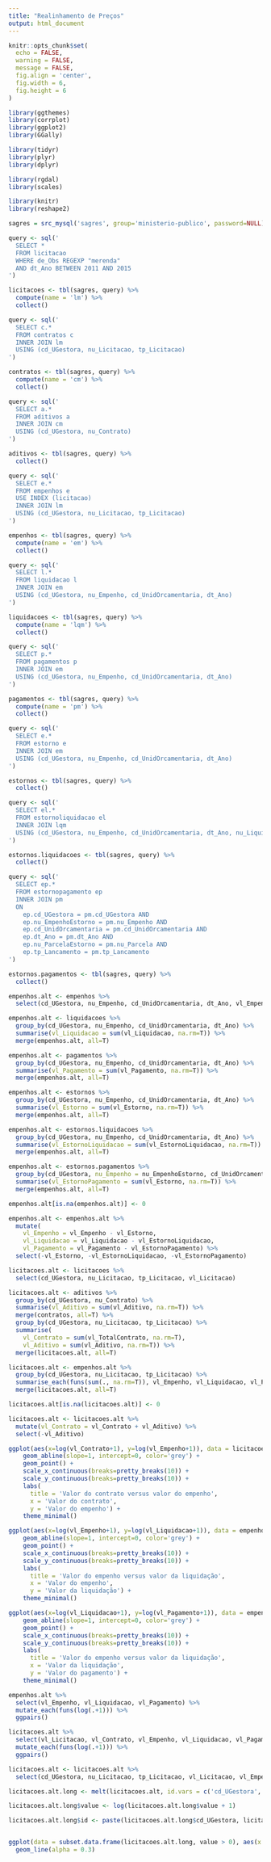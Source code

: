 ```yaml
---
title: "Realinhamento de Preços"
output: html_document
---
```


```r
knitr::opts_chunk$set(
  echo = FALSE,
  warning = FALSE,
  message = FALSE,
  fig.align = 'center',
  fig.width = 6,
  fig.height = 6
)
```

```r
library(ggthemes)
library(corrplot)
library(ggplot2)
library(GGally)

library(tidyr)
library(plyr)
library(dplyr)

library(rgdal)
library(scales)

library(knitr)
library(reshape2)
```

```r
sagres = src_mysql('sagres', group='ministerio-publico', password=NULL)

query <- sql('
  SELECT *
  FROM licitacao
  WHERE de_Obs REGEXP "merenda"
  AND dt_Ano BETWEEN 2011 AND 2015
')

licitacoes <- tbl(sagres, query) %>%
  compute(name = 'lm') %>%
  collect()

query <- sql('
  SELECT c.*
  FROM contratos c
  INNER JOIN lm
  USING (cd_UGestora, nu_Licitacao, tp_Licitacao)
')

contratos <- tbl(sagres, query) %>%
  compute(name = 'cm') %>%
  collect()

query <- sql('
  SELECT a.*
  FROM aditivos a
  INNER JOIN cm
  USING (cd_UGestora, nu_Contrato)
')

aditivos <- tbl(sagres, query) %>%
  collect()

query <- sql('
  SELECT e.*
  FROM empenhos e
  USE INDEX (licitacao)
  INNER JOIN lm
  USING (cd_UGestora, nu_Licitacao, tp_Licitacao)
')

empenhos <- tbl(sagres, query) %>%
  compute(name = 'em') %>%
  collect()

query <- sql('
  SELECT l.*
  FROM liquidacao l
  INNER JOIN em
  USING (cd_UGestora, nu_Empenho, cd_UnidOrcamentaria, dt_Ano)
')

liquidacoes <- tbl(sagres, query) %>%
  compute(name = 'lqm') %>%
  collect()

query <- sql('
  SELECT p.*
  FROM pagamentos p
  INNER JOIN em
  USING (cd_UGestora, nu_Empenho, cd_UnidOrcamentaria, dt_Ano)
')

pagamentos <- tbl(sagres, query) %>%
  compute(name = 'pm') %>%
  collect()

query <- sql('
  SELECT e.*
  FROM estorno e
  INNER JOIN em
  USING (cd_UGestora, nu_Empenho, cd_UnidOrcamentaria, dt_Ano)
')

estornos <- tbl(sagres, query) %>%
  collect()

query <- sql('
  SELECT el.*
  FROM estornoliquidacao el
  INNER JOIN lqm
  USING (cd_UGestora, nu_Empenho, cd_UnidOrcamentaria, dt_Ano, nu_Liquidacao)
')

estornos.liquidacoes <- tbl(sagres, query) %>%
  collect()

query <- sql('
  SELECT ep.*
  FROM estornopagamento ep
  INNER JOIN pm
  ON
    ep.cd_UGestora = pm.cd_UGestora AND
    ep.nu_EmpenhoEstorno = pm.nu_Empenho AND
    ep.cd_UnidOrcamentaria = pm.cd_UnidOrcamentaria AND
    ep.dt_Ano = pm.dt_Ano AND
    ep.nu_ParcelaEstorno = pm.nu_Parcela AND
    ep.tp_Lancamento = pm.tp_Lancamento
')

estornos.pagamentos <- tbl(sagres, query) %>%
  collect()
```

```r
empenhos.alt <- empenhos %>%
  select(cd_UGestora, nu_Empenho, cd_UnidOrcamentaria, dt_Ano, vl_Empenho, nu_Licitacao, tp_Licitacao)

empenhos.alt <- liquidacoes %>%
  group_by(cd_UGestora, nu_Empenho, cd_UnidOrcamentaria, dt_Ano) %>%
  summarise(vl_Liquidacao = sum(vl_Liquidacao, na.rm=T)) %>%
  merge(empenhos.alt, all=T)

empenhos.alt <- pagamentos %>%
  group_by(cd_UGestora, nu_Empenho, cd_UnidOrcamentaria, dt_Ano) %>%
  summarise(vl_Pagamento = sum(vl_Pagamento, na.rm=T)) %>%
  merge(empenhos.alt, all=T)

empenhos.alt <- estornos %>%
  group_by(cd_UGestora, nu_Empenho, cd_UnidOrcamentaria, dt_Ano) %>%
  summarise(vl_Estorno = sum(vl_Estorno, na.rm=T)) %>%
  merge(empenhos.alt, all=T)

empenhos.alt <- estornos.liquidacoes %>%
  group_by(cd_UGestora, nu_Empenho, cd_UnidOrcamentaria, dt_Ano) %>%
  summarise(vl_EstornoLiquidacao = sum(vl_EstornoLiquidacao, na.rm=T)) %>%
  merge(empenhos.alt, all=T)

empenhos.alt <- estornos.pagamentos %>%
  group_by(cd_UGestora, nu_Empenho = nu_EmpenhoEstorno, cd_UnidOrcamentaria, dt_Ano) %>%
  summarise(vl_EstornoPagamento = sum(vl_Estorno, na.rm=T)) %>%
  merge(empenhos.alt, all=T)

empenhos.alt[is.na(empenhos.alt)] <- 0

empenhos.alt <- empenhos.alt %>%
  mutate(
    vl_Empenho = vl_Empenho - vl_Estorno,
    vl_Liquidacao = vl_Liquidacao - vl_EstornoLiquidacao,
    vl_Pagamento = vl_Pagamento - vl_EstornoPagamento) %>%
  select(-vl_Estorno, -vl_EstornoLiquidacao, -vl_EstornoPagamento)
```

```r
licitacoes.alt <- licitacoes %>%
  select(cd_UGestora, nu_Licitacao, tp_Licitacao, vl_Licitacao)

licitacoes.alt <- aditivos %>%
  group_by(cd_UGestora, nu_Contrato) %>%
  summarise(vl_Aditivo = sum(vl_Aditivo, na.rm=T)) %>%
  merge(contratos, all=T) %>%
  group_by(cd_UGestora, nu_Licitacao, tp_Licitacao) %>%
  summarise(
    vl_Contrato = sum(vl_TotalContrato, na.rm=T),
    vl_Aditivo = sum(vl_Aditivo, na.rm=T)) %>%
  merge(licitacoes.alt, all=T)

licitacoes.alt <- empenhos.alt %>%
  group_by(cd_UGestora, nu_Licitacao, tp_Licitacao) %>%
  summarise_each(funs(sum(., na.rm=T)), vl_Empenho, vl_Liquidacao, vl_Pagamento) %>%
  merge(licitacoes.alt, all=T)

licitacoes.alt[is.na(licitacoes.alt)] <- 0

licitacoes.alt <- licitacoes.alt %>%
  mutate(vl_Contrato = vl_Contrato + vl_Aditivo) %>%
  select(-vl_Aditivo)
```

```r
ggplot(aes(x=log(vl_Contrato+1), y=log(vl_Empenho+1)), data = licitacoes.alt) +
    geom_abline(slope=1, intercept=0, color='grey') +
    geom_point() +
    scale_x_continuous(breaks=pretty_breaks(10)) +
    scale_y_continuous(breaks=pretty_breaks(10)) +
    labs(
      title = 'Valor do contrato versus valor do empenho',
      x = 'Valor do contrato',
      y = 'Valor do empenho') +
    theme_minimal()
```

```r
ggplot(aes(x=log(vl_Empenho+1), y=log(vl_Liquidacao+1)), data = empenhos.alt) +
    geom_abline(slope=1, intercept=0, color='grey') +
    geom_point() +
    scale_x_continuous(breaks=pretty_breaks(10)) +
    scale_y_continuous(breaks=pretty_breaks(10)) +
    labs(
      title = 'Valor do empenho versus valor da liquidação',
      x = 'Valor do empenho',
      y = 'Valor da liquidação') +
    theme_minimal()
```

```r
ggplot(aes(x=log(vl_Liquidacao+1), y=log(vl_Pagamento+1)), data = empenhos.alt) +
    geom_abline(slope=1, intercept=0, color='grey') +
    geom_point() +
    scale_x_continuous(breaks=pretty_breaks(10)) +
    scale_y_continuous(breaks=pretty_breaks(10)) +
    labs(
      title = 'Valor do empenho versus valor da liquidação',
      x = 'Valor da liquidação',
      y = 'Valor do pagamento') +
    theme_minimal()
```

```r
empenhos.alt %>%
  select(vl_Empenho, vl_Liquidacao, vl_Pagamento) %>%
  mutate_each(funs(log(.+1))) %>% 
  ggpairs()
```

```r
licitacoes.alt %>%
  select(vl_Licitacao, vl_Contrato, vl_Empenho, vl_Liquidacao, vl_Pagamento) %>%
  mutate_each(funs(log(.+1))) %>% 
  ggpairs()
```


```r

licitacoes.alt <- licitacoes.alt %>%
  select(cd_UGestora, nu_Licitacao, tp_Licitacao, vl_Licitacao, vl_Empenho, vl_Contrato, vl_Liquidacao, vl_Pagamento)

licitacoes.alt.long <- melt(licitacoes.alt, id.vars = c('cd_UGestora', 'nu_Licitacao', 'tp_Licitacao'))

licitacoes.alt.long$value <- log(licitacoes.alt.long$value + 1)

licitacoes.alt.long$id <- paste(licitacoes.alt.long$cd_UGestora, licitacoes.alt.long$nu_Licitacao, licitacoes.alt.long$tp_Licitacao, sep = "-")


ggplot(data = subset.data.frame(licitacoes.alt.long, value > 0), aes(x = variable, y = value, group = id)) + 
  geom_line(alpha = 0.3)

```

